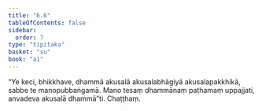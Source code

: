 ```yaml
---
title: "6.6"
tableOfContents: false
sidebar:
  order: 7
type: "tipitaka"
basket: "su"
book: "a1"
---
```



<DynamicBreadcrumb />

<Division number="56" book="a1" bookNo="15" page="10">

<Paragraph number="118" book="a1">
“Ye keci, bhikkhave, dhammā akusalā akusalabhāgiyā akusalapakkhikā, sabbe te manopubbaṅgamā. Mano tesaṃ dhammānaṃ paṭhamaṃ uppajjati, anvadeva akusalā dhammā”ti.

</Paragraph>
</Division>

<Paragraph number="119" type="center" book="a1">
Chaṭṭhaṃ.
</Paragraph>